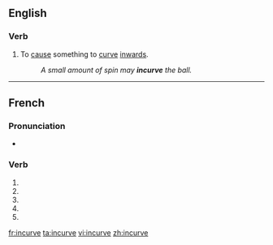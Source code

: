 {{also|incurvé}}
==English==

===Verb===
{{en-verb|incurves|incurving|incurved}}

# {{rare}} To [[cause]] something to [[curve]] [[inwards]].
#: ''A small amount of spin may '''incurve''' the ball.''

----

==French==

===Pronunciation===
* {{homophones|incurvent|incurves}}

===Verb===
{{fr-verb form}}

# {{conjugation of|incurver||1|s|pres|ind|lang=fr}}
# {{conjugation of|incurver||3|s|pres|ind|lang=fr}}
# {{conjugation of|incurver||1|s|pres|sub|lang=fr}}
# {{conjugation of|incurver||1|s|pres|sub|lang=fr}}
# {{conjugation of|incurver||2|s|imp|lang=fr}}

[[fr:incurve]]
[[ta:incurve]]
[[vi:incurve]]
[[zh:incurve]]